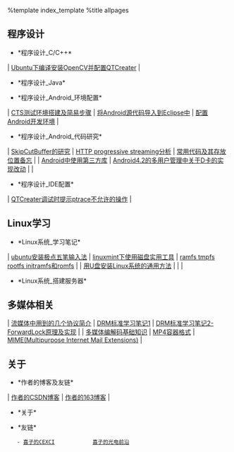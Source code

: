 
%template index_template
%title allpages

==程序设计==
* *程序设计_C/C++*
| [[程序设计_C&C++_Ubuntu下编译安装OpenCV并配置QTCreater|Ubuntu下编译安装OpenCV并配置QTCreater]] |

* *程序设计_Java*


* *程序设计_Android_环境配置*
| [[程序设计_Android_环境配置_CTS测试环境搭建及简易步骤|CTS测试环境搭建及简易步骤]] | [[程序设计_Android_环境配置_将Android源代码导入到Eclipse中|将Android源代码导入到Eclipse中]] | [[程序设计_Android_环境配置_配置Android开发环境|配置Android开发环境]] |


* *程序设计_Android_代码研究*
| [[程序设计_Android_代码研究_SkipCutBuffer的研究|SkipCutBuffer的研究]]     | [[程序设计_Android_代码研究_HTTP-progressive-streaming分析|HTTP progressive streaming分析]]                        | [[程序设计_Android_代码研究_常用代码及其存放位置备忘|常用代码及其存放位置备忘]] |
| [[程序设计_Android_代码研究_Android中使用第三方库|Android中使用第三方库]] | [[程序设计_Android_代码研究_Android4.2的多用户管理中关于SD卡的实现改动|Android4.2的多用户管理中关于D卡的实现改动]] |                                                                                 |

* *程序设计_IDE配置*
| [[程序设计_IDE配置_QTCreater调试时提示ptrace不允许的操作|QTCreater调试时提示ptrace不允许的操作]] |

==Linux学习==
* *Linux系统_学习笔记*
| [[Linux系统_学习笔记_ubuntu安装极点五笔输入法|ubuntu安装极点五笔输入法]] | [[Linux系统_学习笔记_linuxmint下使用磁盘实用工具|linuxmint下使用磁盘实用工具]] | [[Linux系统_学习笔记_tmpfs|ramfs tmpfs rootfs initramfs和romfs]]  |
| [[Linuxt系统_学习笔记_用U盘安装Linux系统的通用方法|用U盘安装Linux系统的通用方法]] | | |


* *Linux系统_搭建服务器*


==多媒体相关==
| [[多媒体相关_流媒体中用到的几个协议简介|流媒体中用到的几个协议简介]] | [[多媒体相关_DRM标准学习笔记1|DRM标准学习笔记1]] | [[多媒体相关_DRM标准学习笔记2-ForwardLock原理及实现|DRM标准学习笔记2-ForwardLock原理及实现]] |
| [[多媒体相关_多媒体编解码基础知识|多媒体编解码基础知识]]             | [[多媒体相关_MP4容器格式|MP4容器格式]]           | [[多媒体相关_MIME|MIME(Multipurpose Internet Mail Extensions)]]                              |


==关于==
* *作者的博客及友链*
| [[http://blog.csdn.net/zzqhost|作者的CSDN博客]] | [[http://zzqhost.blog.163.com|作者的163博客]] |


* *关于*

* *友链*
    - [[http://www.cexci.com/|喜子的CEXCI]]            [[http://www.oeleader.net/|喜子的光电前沿]]
